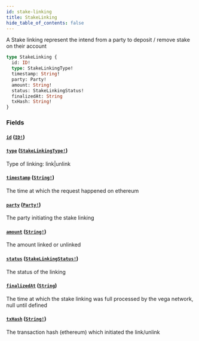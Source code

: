 ```yaml
---
id: stake-linking
title: StakeLinking
hide_table_of_contents: false
---
```



A Stake linking represent the intend from a party to deposit / remove stake on their account

```graphql
type StakeLinking {
  id: ID!
  type: StakeLinkingType!
  timestamp: String!
  party: Party!
  amount: String!
  status: StakeLinkingStatus!
  finalizedAt: String
  txHash: String!
}
```


### Fields

#### [`id`](#) ([`ID!`](/docs/testnet/graphql/scalars/id))




#### [`type`](#) ([`StakeLinkingType!`](/docs/testnet/graphql/enums/stake-linking-type))

Type of linking: link|unlink


#### [`timestamp`](#) ([`String!`](/docs/testnet/graphql/scalars/string))

The time at which the request happened on ethereum


#### [`party`](#) ([`Party!`](/docs/testnet/graphql/objects/party))

The party initiating the stake linking


#### [`amount`](#) ([`String!`](/docs/testnet/graphql/scalars/string))

The amount linked or unlinked


#### [`status`](#) ([`StakeLinkingStatus!`](/docs/testnet/graphql/enums/stake-linking-status))

The status of the linking


#### [`finalizedAt`](#) ([`String`](/docs/testnet/graphql/scalars/string))

The time at which the stake linking was full processed by the vega network, null until defined


#### [`txHash`](#) ([`String!`](/docs/testnet/graphql/scalars/string))

The transaction hash (ethereum) which initiated the link/unlink




